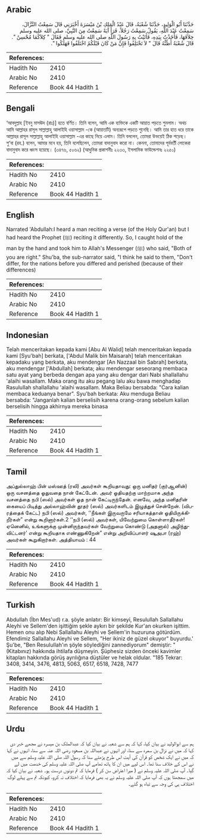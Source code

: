 ## Arabic


<div dir="rtl" lang="ar" style={{fontSize:'larger',backgroundColor:'#f8f9fa',padding:20}}>
حَدَّثَنَا أَبُو الْوَلِيدِ، حَدَّثَنَا شُعْبَةُ، قَالَ عَبْدُ الْمَلِكِ بْنُ مَيْسَرَةَ أَخْبَرَنِي قَالَ سَمِعْتُ النَّزَّالَ، سَمِعْتُ عَبْدَ اللَّهِ، يَقُولُ سَمِعْتُ رَجُلاً، قَرَأَ آيَةً سَمِعْتُ مِنَ النَّبِيِّ، صلى الله عليه وسلم خِلاَفَهَا، فَأَخَذْتُ بِيَدِهِ، فَأَتَيْتُ بِهِ رَسُولَ اللَّهِ صلى الله عليه وسلم فَقَالَ ‏"‏ كِلاَكُمَا مُحْسِنٌ ‏"‏‏.‏ قَالَ شُعْبَةُ أَظُنُّهُ قَالَ ‏"‏ لاَ تَخْتَلِفُوا فَإِنَّ مَنْ كَانَ قَبْلَكُمُ اخْتَلَفُوا فَهَلَكُوا ‏"‏‏.‏
</div>
<div style={{backgroundColor:'#f8f9fa',padding:20, marginBottom: 10}}><table> <thead> <tr> <th>References:</th> <th></th> </tr> </thead> <tbody><tr><td>Hadith No</td><td>2410</td></tr><tr><td>Arabic No</td><td>2410</td></tr><tr><td>Reference</td><td>Book 44 Hadith 1</td></tr></tbody></table></div>

## Bengali


<div dir="ltr" lang="bn" style={{fontSize:'larger',backgroundColor:'#f8f9fa',padding:20}}>
‘আবদুল্লাহ [ইবনু মাসঊদ (রাঃ)] হতে বর্ণিত। তিনি বলেন, আমি এক ব্যক্তিকে একটি আয়াত পড়তে শুনলাম। অথচ আমি আল্লাহর রাসূল সাল্লাল্লাহু আলাইহি ওয়াসাল্লাম -কে (আয়াতটি) অন্যরূপে পড়তে শুনেছি। আমি তার হাত ধরে তাকে আল্লাহর রাসূল সাল্লাল্লাহু আলাইহি ওয়াসাল্লাম -এর কাছে নিয়ে এলাম। তিনি বললেন, তোমরা উভয়েই ঠিক পড়েছ। শু‘বা (রহ.) বলেন, আমার মনে হয়, তিনি বলেছিলেন, তোমরা বাদানুবাদ করো না। কেননা, তোমাদের পূর্ববর্তী লোকেরা বাদানুবাদ করে ধ্বংস হয়েছে। (৩৪৭৬, ৫০৬২) (আধুনিক প্রকাশনীঃ ২২৩৩, ইসলামিক ফাউন্ডেশনঃ ২২৫০)
</div>
<div style={{backgroundColor:'#f8f9fa',padding:20, marginBottom: 10}}><table> <thead> <tr> <th>References:</th> <th></th> </tr> </thead> <tbody><tr><td>Hadith No</td><td>2410</td></tr><tr><td>Arabic No</td><td>2410</td></tr><tr><td>Reference</td><td>Book 44 Hadith 1</td></tr></tbody></table></div>

## English


<div dir="ltr" lang="en" style={{fontSize:'larger',backgroundColor:'#f8f9fa',padding:20}}>
Narrated 'Abdullah:I heard a man reciting a verse (of the Holy Qur'an) but I had heard the Prophet (ﷺ) reciting it differently. So, I caught hold of the man by the hand and took him to Allah's Messenger (ﷺ) who said, "Both of you are right." Shu'ba, the sub-narrator said, "I think he said to them, "Don't differ, for the nations before you differed and perished (because of their differences)
</div>
<div style={{backgroundColor:'#f8f9fa',padding:20, marginBottom: 10}}><table> <thead> <tr> <th>References:</th> <th></th> </tr> </thead> <tbody><tr><td>Hadith No</td><td>2410</td></tr><tr><td>Arabic No</td><td>2410</td></tr><tr><td>Reference</td><td>Book 44 Hadith 1</td></tr></tbody></table></div>

## Indonesian


<div dir="ltr" lang="id" style={{fontSize:'larger',backgroundColor:'#f8f9fa',padding:20}}>
Telah menceritakan kepada kami [Abu Al Walid] telah menceritakan kepada kami [Syu'bah] berkata, ['Abdul Malik bin Maisarah] telah menceritakan kepadaku yang berkata, aku mendengar [An Nazzaal bin Sabrah] berkata, aku mendengar ['Abdullah] berkata; aku mendengar seseorang membaca satu ayat yang berbeda dengan apa yang aku dengar dari Nabi shallallahu 'alaihi wasallam. Maka orang itu aku pegang lalu aku bawa menghadap Rasulullah shallallahu 'alaihi wasallam. Maka Beliau bersabda: "Cara kalian membaca keduanya benar". Syu'bah berkata: Aku menduga Beliau bersabda: "Janganlah kalian berselisih karena orang-orang sebelum kalian berselisih hingga akhirnya mereka binasa
</div>
<div style={{backgroundColor:'#f8f9fa',padding:20, marginBottom: 10}}><table> <thead> <tr> <th>References:</th> <th></th> </tr> </thead> <tbody><tr><td>Hadith No</td><td>2410</td></tr><tr><td>Arabic No</td><td>2410</td></tr><tr><td>Reference</td><td>Book 44 Hadith 1</td></tr></tbody></table></div>

## Tamil


<div dir="ltr" lang="ta" style={{fontSize:'larger',backgroundColor:'#f8f9fa',padding:20}}>
அப்துல்லாஹ் பின் மஸ்ஊத் (ரலி) அவர்கள் கூறியதாவது: ஒரு மனிதர் (குர்ஆனின்) ஒரு வசனத்தை ஓதுவதை நான் கேட்டேன். அவர் ஓதியதற்கு மாற்றமாக அந்த வசனத்தை நபி (ஸல்) அவர்கள் ஓத நான் கேட்டிருந்தேன். எனவே, அந்த மனிதரின் கையைப் பிடித்து அல்லாஹ்வின் தூதர் (ஸல்) அவர்களிடம் இழுத்துச் சென்றேன். (விபரத்தைக் கேட்ட) நபி (ஸல்) அவர்கள், ‘‘நீங்கள் இருவருமே சரியாகத்தான் ஓதியிருக்கிறீர்கள்” என்று கூறினார்கள்.2 ‘‘நபி (ஸல்) அவர்கள், யிவேற்றுமை கொள்ளாதீர்கள்! ஏனெனில், உங்களுக்கு முன்னிருந்தவர்கள் வேற்றுமை கொண்டு (அதனால்) அழிந்துவிட்டனர்’ என்று கூறியதாக எண்ணுகிறேன்” என்று அறிவிப்பாளர் ஷுஅபா (ரஹ்) அவர்கள் கூறுகிறார்கள். அத்தியாயம் : 44
</div>
<div style={{backgroundColor:'#f8f9fa',padding:20, marginBottom: 10}}><table> <thead> <tr> <th>References:</th> <th></th> </tr> </thead> <tbody><tr><td>Hadith No</td><td>2410</td></tr><tr><td>Arabic No</td><td>2410</td></tr><tr><td>Reference</td><td>Book 44 Hadith 1</td></tr></tbody></table></div>

## Turkish


<div dir="ltr" lang="tr" style={{fontSize:'larger',backgroundColor:'#f8f9fa',padding:20}}>
Abdullah (İbn Mes'ud) r.a. şöyle anlatır: Bir kimseyi, Resulullah Sallallahu Aleyhi ve Sellem'den işittiğim şekle aykırı bir şekilde Kur'an okurken işittim. Hemen onu alıp Nebi Sallallahu Aleyhi ve Sellem'in huzuruna götürdüm. Efendimiz Sallallahu Aleyhi ve Sellem, "Her ikiniz de güzel okuyor" buyurdu.' Şu'be, "Ben Resulullah'ın şöyle söylediğini zannediyorum" demiştir: "(Kitabınız) hakkında ihtilafa düşmeyin. Şüphesiz sizden önceki kavimler kitapları hakkında görüş ayrılığına düştüler ve helak oldular. "185 Tekrar: 3408, 3414, 3476, 4813, 5063, 6517, 6518, 7428, 7477
</div>
<div style={{backgroundColor:'#f8f9fa',padding:20, marginBottom: 10}}><table> <thead> <tr> <th>References:</th> <th></th> </tr> </thead> <tbody><tr><td>Hadith No</td><td>2410</td></tr><tr><td>Arabic No</td><td>2410</td></tr><tr><td>Reference</td><td>Book 44 Hadith 1</td></tr></tbody></table></div>

## Urdu


<div dir="rtl" lang="ur" style={{fontSize:'larger',backgroundColor:'#f8f9fa',padding:20}}>
ہم سے ابوالولید نے بیان کیا، کہا کہ ہم سے شعبہ نے بیان کیا کہ عبدالملک بن میسرہ نے مجھے خبر دی کہا کہ میں نے نزال بن سمرہ سے سنا، اور انہوں نے عبداللہ بن مسعود رضی اللہ عنہ سے سنا، انہوں نے کہا کہ میں نے ایک شخص کو قرآن کی آیت اس طرح پڑھتے سنا کہ رسول اللہ صلی اللہ علیہ وسلم سے میں نے اس کے خلاف سنا تھا۔ اس لیے میں ان کا ہاتھ تھامے آپ صلی اللہ علیہ وسلم کی خدمت میں لے گیا۔ آپ صلی اللہ علیہ وسلم نے ( میرا اعتراض سن کر ) فرمایا کہ تم دونوں درست ہو۔ شعبہ نے بیان کیا کہ میں سمجھتا ہوں کہ آپ صلی اللہ علیہ وسلم نے یہ بھی فرمایا کہ اختلاف نہ کرو، کیونکہ تم سے پہلے لوگ اختلاف ہی کی وجہ سے تباہ ہو گئے۔
</div>
<div style={{backgroundColor:'#f8f9fa',padding:20, marginBottom: 10}}><table> <thead> <tr> <th>References:</th> <th></th> </tr> </thead> <tbody><tr><td>Hadith No</td><td>2410</td></tr><tr><td>Arabic No</td><td>2410</td></tr><tr><td>Reference</td><td>Book 44 Hadith 1</td></tr></tbody></table></div>
